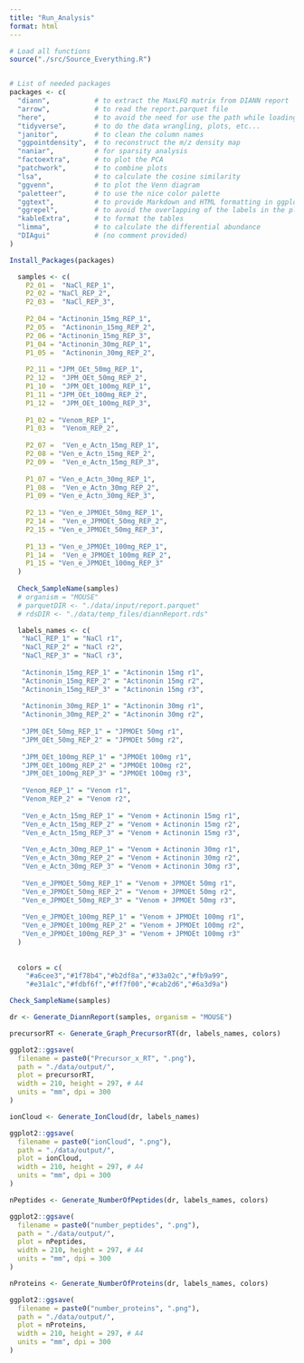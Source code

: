 ```yaml
---
title: "Run_Analysis"
format: html
---
```



```r
# Load all functions
source("./src/Source_Everything.R")


# List of needed packages
packages <- c(
  "diann",           # to extract the MaxLFQ matrix from DIANN report
  "arrow",           # to read the report.parquet file
  "here",            # to avoid the need for use the path while loading the data
  "tidyverse",       # to do the data wrangling, plots, etc...
  "janitor",         # to clean the column names
  "ggpointdensity",  # to reconstruct the m/z density map
  "naniar",          # for sparsity analysis
  "factoextra",      # to plot the PCA
  "patchwork",       # to combine plots
  "lsa",             # to calculate the cosine similarity
  "ggvenn",          # to plot the Venn diagram
  "paletteer",       # to use the nice color palette
  "ggtext",          # to provide Markdown and HTML formatting in ggplot2
  "ggrepel",         # to avoid the overlapping of the labels in the plots
  "kableExtra",      # to format the tables
  "limma",           # to calculate the differential abundance
  "DIAgui"           # (no comment provided)
)

Install_Packages(packages)
```



```r
  samples <- c(
    P2_01 =  "NaCl_REP_1",
    P2_02 = "NaCl_REP_2",
    P2_03 =  "NaCl_REP_3",
    
    P2_04 = "Actinonin_15mg_REP_1",
    P2_05 =  "Actinonin_15mg_REP_2",
    P2_06 = "Actinonin_15mg_REP_3",
    P1_04 = "Actinonin_30mg_REP_1",
    P1_05 =  "Actinonin_30mg_REP_2",
    
    P2_11 = "JPM_OEt_50mg_REP_1",
    P2_12 =  "JPM_OEt_50mg_REP_2",
    P1_10 =  "JPM_OEt_100mg_REP_1",
    P1_11 = "JPM_OEt_100mg_REP_2",
    P1_12 =  "JPM_OEt_100mg_REP_3",
    
    P1_02 = "Venom_REP_1",
    P1_03 =  "Venom_REP_2",
    
    P2_07 =  "Ven_e_Actn_15mg_REP_1",
    P2_08 = "Ven_e_Actn_15mg_REP_2",
    P2_09 =  "Ven_e_Actn_15mg_REP_3",
    
    P1_07 = "Ven_e_Actn_30mg_REP_1",
    P1_08 =  "Ven_e_Actn_30mg_REP_2",
    P1_09 = "Ven_e_Actn_30mg_REP_3",
    
    P2_13 = "Ven_e_JPMOEt_50mg_REP_1",
    P2_14 =  "Ven_e_JPMOEt_50mg_REP_2",
    P2_15 = "Ven_e_JPMOEt_50mg_REP_3",
    
    P1_13 = "Ven_e_JPMOEt_100mg_REP_1",
    P1_14 =  "Ven_e_JPMOEt_100mg_REP_2",
    P1_15 = "Ven_e_JPMOEt_100mg_REP_3"
  )
  
  Check_SampleName(samples)
  # organism = "MOUSE"
  # parquetDIR <- "./data/input/report.parquet"
  # rdsDIR <- "./data/temp_files/diannReport.rds"

  labels_names <- c(
   "NaCl_REP_1" = "NaCl r1",
   "NaCl_REP_2" = "NaCl r2",
   "NaCl_REP_3" = "NaCl r3",
   
   "Actinonin_15mg_REP_1" = "Actinonin 15mg r1",
   "Actinonin_15mg_REP_2" = "Actinonin 15mg r2",
   "Actinonin_15mg_REP_3" = "Actinonin 15mg r3",
   
   "Actinonin_30mg_REP_1" = "Actinonin 30mg r1",
   "Actinonin_30mg_REP_2" = "Actinonin 30mg r2",
   
   "JPM_OEt_50mg_REP_1" = "JPMOEt 50mg r1",
   "JPM_OEt_50mg_REP_2" = "JPMOEt 50mg r2",
   
   "JPM_OEt_100mg_REP_1" = "JPMOEt 100mg r1",
   "JPM_OEt_100mg_REP_2" = "JPMOEt 100mg r2",
   "JPM_OEt_100mg_REP_3" = "JPMOEt 100mg r3",
   
   "Venom_REP_1" = "Venom r1",
   "Venom_REP_2" = "Venom r2",
   
   "Ven_e_Actn_15mg_REP_1" = "Venom + Actinonin 15mg r1",
   "Ven_e_Actn_15mg_REP_2" = "Venom + Actinonin 15mg r2",
   "Ven_e_Actn_15mg_REP_3" = "Venom + Actinonin 15mg r3",
   
   "Ven_e_Actn_30mg_REP_1" = "Venom + Actinonin 30mg r1",
   "Ven_e_Actn_30mg_REP_2" = "Venom + Actinonin 30mg r2",
   "Ven_e_Actn_30mg_REP_3" = "Venom + Actinonin 30mg r3",
   
   "Ven_e_JPMOEt_50mg_REP_1" = "Venom + JPMOEt 50mg r1",
   "Ven_e_JPMOEt_50mg_REP_2" = "Venom + JPMOEt 50mg r2",
   "Ven_e_JPMOEt_50mg_REP_3" = "Venom + JPMOEt 50mg r3",
   
   "Ven_e_JPMOEt_100mg_REP_1" = "Venom + JPMOEt 100mg r1",
   "Ven_e_JPMOEt_100mg_REP_2" = "Venom + JPMOEt 100mg r2",
   "Ven_e_JPMOEt_100mg_REP_3" = "Venom + JPMOEt 100mg r3"
  )
  
  
  colors = c(
    "#a6cee3","#1f78b4","#b2df8a","#33a02c","#fb9a99",
    "#e31a1c","#fdbf6f","#ff7f00","#cab2d6","#6a3d9a")
```


```r

Check_SampleName(samples)

dr <- Generate_DiannReport(samples, organism = "MOUSE")

precursorRT <- Generate_Graph_PrecursorRT(dr, labels_names, colors)

ggplot2::ggsave(
  filename = paste0("Precursor_x_RT", ".png"),
  path = "./data/output/",
  plot = precursorRT,
  width = 210, height = 297, # A4
  units = "mm", dpi = 300
)

ionCloud <- Generate_IonCloud(dr, labels_names)

ggplot2::ggsave(
  filename = paste0("ionCloud", ".png"),
  path = "./data/output/",
  plot = ionCloud,
  width = 210, height = 297, # A4
  units = "mm", dpi = 300
)

nPeptides <- Generate_NumberOfPeptides(dr, labels_names, colors)

ggplot2::ggsave(
  filename = paste0("number_peptides", ".png"),
  path = "./data/output/",
  plot = nPeptides,
  width = 210, height = 297, # A4
  units = "mm", dpi = 300
)

nProteins <- Generate_NumberOfProteins(dr, labels_names, colors)

ggplot2::ggsave(
  filename = paste0("number_proteins", ".png"),
  path = "./data/output/",
  plot = nProteins,
  width = 210, height = 297, # A4
  units = "mm", dpi = 300
)
```

